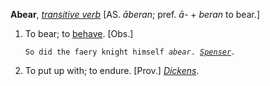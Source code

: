 '''Abear''', ''[[transitive verb (part of speech)|transitive verb]]'' [AS. ''&amacr;beran''; pref. ''&amacr;-'' + ''beran'' to bear.]

<ol>
<li>To bear; to [[behave]]. [Obs.]

<code>So did the faery knight himself ''abear''. ''[[Spenser (source)|Spenser]].''</code>

<li> To put up with; to endure. [Prov.] ''[[Dickens (source)|Dickens]].''
</ol>